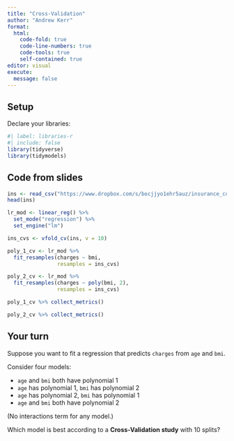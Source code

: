 ```yaml
---
title: "Cross-Validation"
author: "Andrew Kerr"
format: 
  html:
    code-fold: true
    code-line-numbers: true
    code-tools: true
    self-contained: true
editor: visual
execute:
  message: false
---
```


## Setup

Declare your libraries:

```r
#| label: libraries-r
#| include: false
library(tidyverse)
library(tidymodels)
```

## Code from slides

```r
ins <- read_csv("https://www.dropbox.com/s/bocjjyo1ehr5auz/insurance_costs_1.csv?dl=1")
head(ins)
```

```r
lr_mod <- linear_reg() %>%
  set_mode("regression") %>%
  set_engine("lm")
```

```r
ins_cvs <- vfold_cv(ins, v = 10)

poly_1_cv <- lr_mod %>%
  fit_resamples(charges ~ bmi,
                resamples = ins_cvs)

poly_2_cv <- lr_mod %>%
  fit_resamples(charges ~ poly(bmi, 2),
                resamples = ins_cvs)
```

```r
poly_1_cv %>% collect_metrics()

poly_2_cv %>% collect_metrics()
```

## Your turn

Suppose you want to fit a regression that predicts `charges` from `age` and `bmi`.

Consider four models:

-   `age` and `bmi` both have polynomial 1
-   `age` has polynomial 1, `bmi` has polynomial 2
-   `age` has polynomial 2, `bmi` has polynomial 1
-   `age` and `bmi` both have polynomial 2

(No interactions term for any model.)

Which model is best according to a **Cross-Validation study** with 10 splits?
